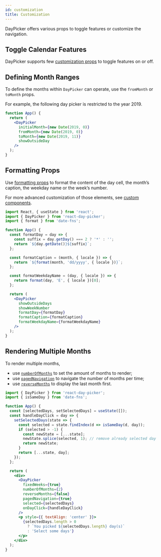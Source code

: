 ```yaml
---
id: customization
title: Customization
---
```



DayPicker offers various props to toggle features or customize the navigation.

## Toggle Calendar Features

DayPicker supports few [customization props](./props) to toggle features on or off.

<div style={{ margin: '2em' }}>
  <Frame>
    <CustomizationProps />
  </Frame>
</div>

## Defining Month Ranges

To define the months within `DayPicker` can operate, use the `fromMonth` or `toMonth` props.

For example, the following day picker is restricted to the year 2019.

```jsx preview
function App() {
  return (
    <DayPicker
      initialMonth={new Date(2019, 0)}
      fromMonth={new Date(2019, 0)}
      toMonth={new Date(2019, 11)}
      showOutsideDay
    />
  );
}
```

## Formatting Props

Use [formatting props](./props#formatting) to format the content of the day cell, the month’s caption, the weekday name or the week’s number.

For more advanced customization of those elements, see [custom components](./custom-components.mdx).

```jsx preview
import React, { useState } from 'react';
import { DayPicker } from 'react-day-picker';
import { format } from 'date-fns';

function App() {
  const formatDay = day => {
    const suffix = day.getDay() === 2 ? '*' : '';
    return `${day.getDate()}${suffix}`;
  };

  const formatCaption = (month, { locale }) => {
    return `${format(month, 'dd/yyyy', { locale })}`;
  };

  const formatWeekdayName = (day, { locale }) => {
    return format(day, 'E', { locale })[0];
  };

  return (
    <DayPicker
      showOutsideDays
      showWeekNumber
      formatDay={formatDay}
      formatCaption={formatCaption}
      formatWeekdayName={formatWeekdayName}
    />
  );
}
```

## Rendering Multiple Months

To render multiple months,

- use [`numberOfMonths`](./props#numberofmonths) to set the amount of months to render;
- use [`pagedNavigation`](./props#pagednavigation) to navigate the number of months per time;
- use [`reverseMonths`](./props#reversemonths) to display the last month first.

```jsx preview
import { DayPicker } from 'react-day-picker';
import { isSameDay } from 'date-fns';

function App() {
  const [selectedDays, setSelectedDays] = useState([]);
  const handleDayClick = day => {
    setSelectedDays(state => {
      const selected = state.findIndex(d => isSameDay(d, day));
      if (selected > -1) {
        const newState = [...state];
        newState.splice(selected, 1); // remove already selected day
        return newState;
      }
      return [...state, day];
    });
  };

  return (
    <div>
      <DayPicker
        fixedWeeks={true}
        numberOfMonths={2}
        reverseMonths={false}
        pagedNavigation={true}
        selected={selectedDays}
        onDayClick={handleDayClick}
      />
      <p style={{ textAlign: 'center' }}>
        {selectedDays.length > 0
          ? `You picked ${selectedDays.length} day(s)`
          : 'Select some days'}
      </p>
    </div>
  );
}
```
